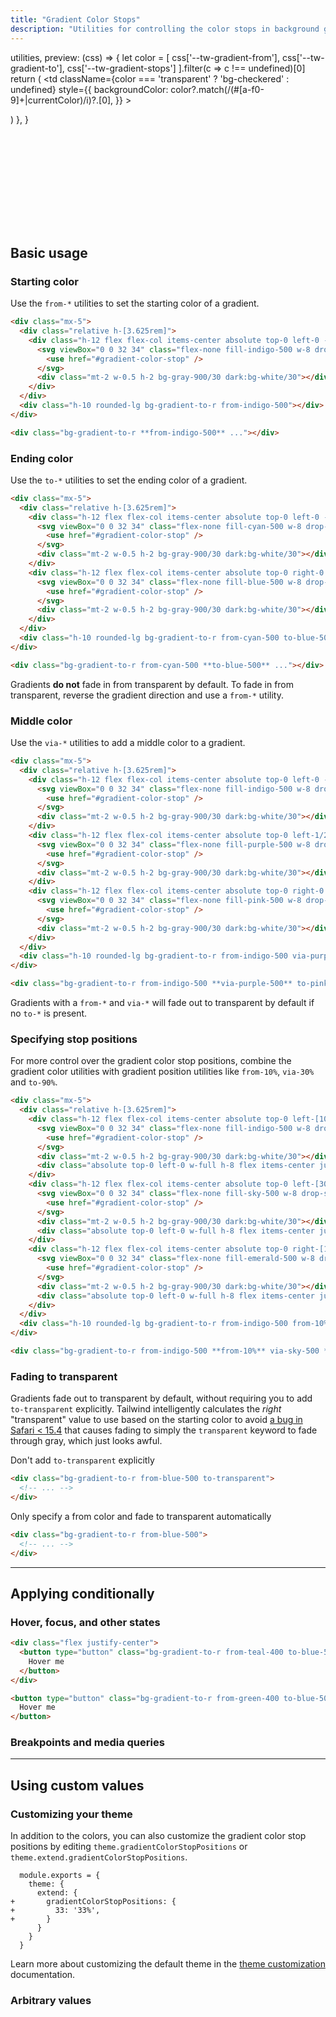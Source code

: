 ```yaml
---
title: "Gradient Color Stops"
description: "Utilities for controlling the color stops in background gradients."
---
```



  utilities,
  preview: (css) => {
    let color = [
      css['--tw-gradient-from'],
      css['--tw-gradient-to'],
      css['--tw-gradient-stops']
    ].filter(c => c !== undefined)[0]
    return (
      <td
        className={color === 'transparent' ? 'bg-checkered' : undefined}
        style={{
          backgroundColor: color?.match(/(#[a-f0-9]+|currentColor)/i)?.[0],
        }}
      >
        <div className="w-24" />
      </td>
    )
  },
}

<svg className="hidden">
  <symbol id="gradient-color-stop" viewBox="0 0 32 34">
    <path d="M1 4a4 4 0 0 1 4-4h22a4 4 0 0 1 4 4v19.6a4 4 0 0 1-2.118 3.53L16 34 3.118 27.13A4 4 0 0 1 1 23.6V4Z"/>
    <path fill="none" stroke="#000" strokeOpacity=".05" d="M5 .5h22A3.5 3.5 0 0 1 30.5 4v19.6a3.5 3.5 0 0 1-1.853 3.088L16 33.433 3.353 26.688A3.5 3.5 0 0 1 1.5 23.6V4A3.5 3.5 0 0 1 5 .5Z"/>
  </symbol>
</svg>

## Basic usage

### Starting color

Use the `from-*` utilities to set the starting color of a gradient.

```html {{ example: true }}
<div class="mx-5">
  <div class="relative h-[3.625rem]">
    <div class="h-12 flex flex-col items-center absolute top-0 left-0 -ml-4">
      <svg viewBox="0 0 32 34" class="flex-none fill-indigo-500 w-8 drop-shadow">
        <use href="#gradient-color-stop" />
      </svg>
      <div class="mt-2 w-0.5 h-2 bg-gray-900/30 dark:bg-white/30"></div>
    </div>
  </div>
  <div class="h-10 rounded-lg bg-gradient-to-r from-indigo-500"></div>
</div>
```

```html
<div class="bg-gradient-to-r **from-indigo-500** ..."></div>
```

### Ending color

Use the `to-*` utilities to set the ending color of a gradient.

```html {{ example: true }}
<div class="mx-5">
  <div class="relative h-[3.625rem]">
    <div class="h-12 flex flex-col items-center absolute top-0 left-0 -ml-4">
      <svg viewBox="0 0 32 34" class="flex-none fill-cyan-500 w-8 drop-shadow">
        <use href="#gradient-color-stop" />
      </svg>
      <div class="mt-2 w-0.5 h-2 bg-gray-900/30 dark:bg-white/30"></div>
    </div>
    <div class="h-12 flex flex-col items-center absolute top-0 right-0 -mr-4">
      <svg viewBox="0 0 32 34" class="flex-none fill-blue-500 w-8 drop-shadow">
        <use href="#gradient-color-stop" />
      </svg>
      <div class="mt-2 w-0.5 h-2 bg-gray-900/30 dark:bg-white/30"></div>
    </div>
  </div>
  <div class="h-10 rounded-lg bg-gradient-to-r from-cyan-500 to-blue-500"></div>
</div>
```

```html
<div class="bg-gradient-to-r from-cyan-500 **to-blue-500** ..."></div>
```

Gradients **do not** fade in from transparent by default. To fade in from transparent, reverse the gradient direction and use a `from-*` utility.

### Middle color

Use the `via-*` utilities to add a middle color to a gradient.

```html {{ example: true }}
<div class="mx-5">
  <div class="relative h-[3.625rem]">
    <div class="h-12 flex flex-col items-center absolute top-0 left-0 -ml-4">
      <svg viewBox="0 0 32 34" class="flex-none fill-indigo-500 w-8 drop-shadow">
        <use href="#gradient-color-stop" />
      </svg>
      <div class="mt-2 w-0.5 h-2 bg-gray-900/30 dark:bg-white/30"></div>
    </div>
    <div class="h-12 flex flex-col items-center absolute top-0 left-1/2 -ml-4">
      <svg viewBox="0 0 32 34" class="flex-none fill-purple-500 w-8 drop-shadow">
        <use href="#gradient-color-stop" />
      </svg>
      <div class="mt-2 w-0.5 h-2 bg-gray-900/30 dark:bg-white/30"></div>
    </div>
    <div class="h-12 flex flex-col items-center absolute top-0 right-0 -mr-4">
      <svg viewBox="0 0 32 34" class="flex-none fill-pink-500 w-8 drop-shadow">
        <use href="#gradient-color-stop" />
      </svg>
      <div class="mt-2 w-0.5 h-2 bg-gray-900/30 dark:bg-white/30"></div>
    </div>
  </div>
  <div class="h-10 rounded-lg bg-gradient-to-r from-indigo-500 via-purple-500 to-pink-500"></div>
</div>
```

```html
<div class="bg-gradient-to-r from-indigo-500 **via-purple-500** to-pink-500 ..."></div>
```

Gradients with a `from-*` and `via-*` will fade out to transparent by default if no `to-*` is present.

### Specifying stop positions

For more control over the gradient color stop positions, combine the gradient color utilities with gradient position utilities like `from-10%`, `via-30%` and `to-90%`.

```html {{ example: true }}
<div class="mx-5">
  <div class="relative h-[3.625rem]">
    <div class="h-12 flex flex-col items-center absolute top-0 left-[10%] -ml-4">
      <svg viewBox="0 0 32 34" class="flex-none fill-indigo-500 w-8 drop-shadow">
        <use href="#gradient-color-stop" />
      </svg>
      <div class="mt-2 w-0.5 h-2 bg-gray-900/30 dark:bg-white/30"></div>
      <div class="absolute top-0 left-0 w-full h-8 flex items-center justify-center text-[0.6875rem] font-semibold text-white font-mono">10%</div>
    </div>
    <div class="h-12 flex flex-col items-center absolute top-0 left-[30%] -ml-4">
      <svg viewBox="0 0 32 34" class="flex-none fill-sky-500 w-8 drop-shadow">
        <use href="#gradient-color-stop" />
      </svg>
      <div class="mt-2 w-0.5 h-2 bg-gray-900/30 dark:bg-white/30"></div>
      <div class="absolute top-0 left-0 w-full h-8 flex items-center justify-center text-[0.6875rem] font-semibold text-white font-mono">30%</div>
    </div>
    <div class="h-12 flex flex-col items-center absolute top-0 right-[10%] -mr-4">
      <svg viewBox="0 0 32 34" class="flex-none fill-emerald-500 w-8 drop-shadow">
        <use href="#gradient-color-stop" />
      </svg>
      <div class="mt-2 w-0.5 h-2 bg-gray-900/30 dark:bg-white/30"></div>
      <div class="absolute top-0 left-0 w-full h-8 flex items-center justify-center text-[0.6875rem] font-semibold text-white font-mono">90%</div>
    </div>
  </div>
  <div class="h-10 rounded-lg bg-gradient-to-r from-indigo-500 from-10% via-sky-500 via-30% to-emerald-500 to-90%"></div>
</div>
```

```html
<div class="bg-gradient-to-r from-indigo-500 **from-10%** via-sky-500 **via-30%** to-emerald-500 **to-90%** ..."></div>
```

### Fading to transparent

Gradients fade out to transparent by default, without requiring you to add `to-transparent` explicitly. Tailwind intelligently calculates the _right_ "transparent" value to use based on the starting color to avoid [a bug in Safari < 15.4](https://bugs.webkit.org/show_bug.cgi?id=150940) that causes fading to simply the `transparent` keyword to fade through gray, which just looks awful.

<TipBad>Don't add `to-transparent` explicitly</TipBad>

```html
<div class="bg-gradient-to-r from-blue-500 to-transparent">
  <!-- ... -->
</div>
```

<TipGood>Only specify a from color and fade to transparent automatically</TipGood>

```html
<div class="bg-gradient-to-r from-blue-500">
  <!-- ... -->
</div>
```

---

## <Heading ignore>Applying conditionally</Heading>

### <Heading ignore>Hover, focus, and other states</Heading>

<HoverFocusAndOtherStates featuredClass="from-pink-500">

```html {{ example: true }}
<div class="flex justify-center">
  <button type="button" class="bg-gradient-to-r from-teal-400 to-blue-500 hover:from-pink-500 hover:to-orange-500 text-white font-semibold px-6 py-3 rounded-md">
    Hover me
  </button>
</div>
```

```html
<button type="button" class="bg-gradient-to-r from-green-400 to-blue-500 **hover:from-pink-500 hover:to-yellow-500** ...">
  Hover me
</button>
```

</HoverFocusAndOtherStates>

### <Heading ignore>Breakpoints and media queries</Heading>

<BreakpointsAndMediaQueries defaultClass="bg-gradient-to-r from-purple-400" featuredClass="from-yellow-500" />

---

## Using custom values

### Customizing your theme

<CustomizePluginColors name="gradient" configKey="gradientColorStops" learnMore={false} />

In addition to the colors, you can also customize the gradient color stop positions by editing `theme.gradientColorStopPositions` or `theme.extend.gradientColorStopPositions`.

```diff-js {{ filename: 'tailwind.config.js' }}
  module.exports = {
    theme: {
      extend: {
+       gradientColorStopPositions: {
+         33: '33%',
+       }
      }
    }
  }
```

Learn more about customizing the default theme in the [theme customization](/docs/theme#customizing-the-default-theme) documentation.

### Arbitrary values

<ArbitraryValues name="gradient color stop" featuredClass="from-[#243c5a]" />
